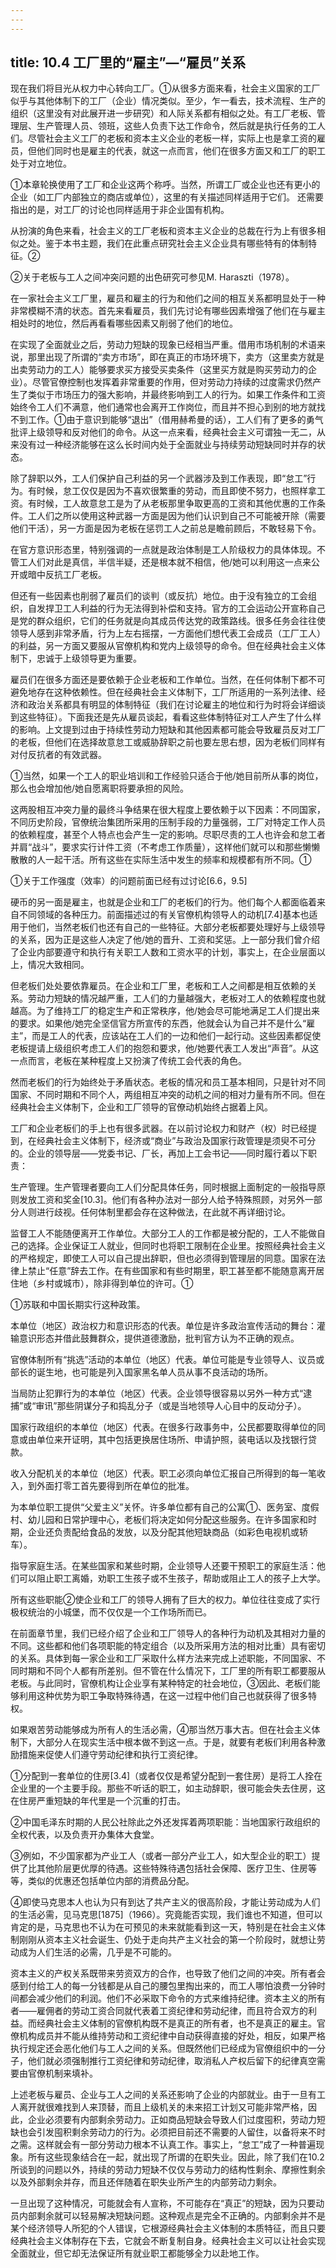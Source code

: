 ```yaml
---
---
---
```

title: 10.4 工厂里的“雇主”—“雇员”关系
---



现在我们将目光从权力中心转向工厂。①从很多方面来看，社会主义国家的工厂似乎与其他体制下的工厂（企业）情况类似。至少，乍一看去，技术流程、生产的组织（这里没有对此展开进一步研究）和人际关系都有相似之处。有工厂老板、管理层、生产管理人员、领班，这些人负责下达工作命令，然后就是执行任务的工人们。尽管社会主义工厂的老板和资本主义企业的老板一样，实际上也是拿工资的雇员，但他们同时也是雇主的代表，就这一点而言，他们在很多方面又和工厂的职工处于对立地位。

①本章轮换使用了工厂和企业这两个称呼。当然，所谓工厂或企业也还有更小的企业（如工厂内部独立的商店或单位），这里的有关描述同样适用于它们。
还需要指出的是，对工厂的讨论也同样适用于非企业国有机构。

从扮演的角色来看，社会主义的工厂老板和资本主义企业的总裁在行为上有很多相似之处。鉴于本书主题，我们在此重点研究社会主义企业具有哪些特有的体制特征。②

②关于老板与工人之间冲突问题的出色研究可参见M. Haraszti（1978）。

在一家社会主义工厂里，雇员和雇主的行为和他们之间的相互关系都明显处于一种非常模糊不清的状态。首先来看雇员，我们先讨论有哪些因素增强了他们在与雇主相处时的地位，然后再看看哪些因素又削弱了他们的地位。

在实现了全面就业之后，劳动力短缺的现象已经相当严重。借用市场机制的术语来说，那里出现了所谓的“卖方市场”，即在真正的市场环境下，卖方（这里卖方就是出卖劳动力的工人）能够要求买方接受买卖条件（这里买方就是购买劳动力的企业）。尽管官僚控制也发挥着非常重要的作用，但对劳动力持续的过度需求仍然产生了类似于市场压力的强大影响，并最终影响到工人的行为。如果工作条件和工资始终令工人们不满意，他们通常也会离开工作岗位，而且并不担心到别的地方就找不到工作。①由于意识到能够“退出”（借用赫希曼的话），工人们有了更多的勇气批评上级领导和反对他们的命令。从这一点来看，经典社会主义可谓独一无二，从来没有过一种经济能够在这么长时间内处于全面就业与持续劳动短缺同时并存的状态。

除了辞职以外，工人们保护自己利益的另一个武器涉及到工作表现，即“怠工”行为。有时候，怠工仅仅是因为不喜欢很繁重的劳动，而且即使不努力，也照样拿工资。有时候，工人故意怠工是为了从老板那里争取更高的工资和其他优惠的工作条件。工人们之所以使用这种武器一方面是因为他们认识到自己不可能被开除（需要他们干活），另一方面是因为老板在惩罚工人之前总是瞻前顾后，不敢轻易下令。

在官方意识形态里，特别强调的一点就是政治体制是工人阶级权力的具体体现。不管工人们对此是真信，半信半疑，还是根本就不相信，他/她可以利用这一点来公开或暗中反抗工厂老板。

但还有一些因素也削弱了雇员们的谈判（或反抗）地位。由于没有独立的工会组织，自发捍卫工人利益的行为无法得到补偿和支持。官方的工会运动公开宣称自己是党的群众组织，它们的任务就是向其成员传达党的政策路线。很多任务会往往使领导人感到非常矛盾，行为上左右摇摆，一方面他们想代表工会成员（工厂工人）的利益，另一方面又要服从官僚机构和党内上级领导的命令。但在经典社会主义体制下，忠诚于上级领导更为重要。

雇员们在很多方面还是要依赖于企业老板和工作单位。当然，在任何体制下都不可避免地存在这种依赖性。但在经典社会主义体制下，工厂所适用的一系列法律、经济和政治关系都具有明显的体制特征（我们在讨论雇主的地位和行为时将会详细谈到这些特征）。下面我还是先从雇员谈起，看看这些体制特征对工人产生了什么样的影响。上文提到过由于持续性劳动力短缺和其他因素都可能会导致雇员反对工厂的老板，但他们在选择故意怠工或威胁辞职之前也要左思右想，因为老板们同样有对付反抗者的有效武器。

①当然，如果一个工人的职业培训和工作经验只适合于他/她目前所从事的岗位，那么也会增加他/她自愿离职将要承担的风险。

这两股相互冲突力量的最终斗争结果在很大程度上要依赖于以下因素：不同国家，不同历史阶段，官僚统治集团所采用的压制手段的力量强弱，工厂对特定工作人员的依赖程度，甚至个人特点也会产生一定的影响。尽职尽责的工人也许会和怠工者并肩“战斗”，要求实行计件工资（不考虑工作质量），这样他们就可以和那些懒懒散散的人一起干活。所有这些在实际生活中发生的频率和规模都有所不同。①

①关于工作强度（效率）的问题前面已经有过讨论[6.6，9.5]

硬币的另一面是雇主，也就是企业和工厂的老板们的行为。他们每个人都面临着来自不同领域的各种压力。前面描述过的有关官僚机构领导人的动机[7.4]基本也适用于他们，当然老板们也还有自己的一些特征。大部分老板都要处理好与上级领导的关系，因为正是这些人决定了他/她的晋升、工资和奖惩。上一部分我们曾介绍了企业内部要遵守和执行有关职工人数和工资水平的计划，事实上，在企业层面以上，情况大致相同。

但老板们处处要依靠雇员。在企业和工厂里，老板和工人之间都是相互依赖的关系。劳动力短缺的情况越严重，工人们的力量越强大，老板对工人的依赖程度也就越高。为了维持工厂的稳定生产和正常秩序，他/她会尽可能地满足工人们提出来的要求。如果他/她完全坚信官方所宣传的东西，他就会认为自己并不是什么“雇主”，而是工人的代表，应该站在工人们的一边和他们一起行动。这些因素都促使老板提请上级组织考虑工人们的抱怨和要求，他/她要代表工人发出“声音”。从这一点而言，老板在某种程度上又扮演了传统工会代表的角色。

然而老板们的行为始终处于矛盾状态。老板的情况和员工基本相同，只是针对不同国家、不同时期和不同个人，两组相互冲突的动机之间的相对力量有所不同。但在经典社会主义体制下，企业和工厂领导的官僚动机始终占据着上风。

工厂和企业老板们的手上也有很多武器。在以前讨论权力和财产（权）时已经提到，在经典社会主义体制下，经济或“商业”与政治及国家行政管理是须臾不可分的。企业的领导层——党委书记、厂长，再加上工会书记——同时履行着以下职责：

生产管理。生产管理者要向工人们分配具体任务，同时根据上面制定的一般指导原则发放工资和奖金[10.3]。他们有各种办法对一部分人给予特殊照顾，对另外一部分人则进行歧视。任何体制里都会存在这种做法，在此就不再详细讨论。

监督工人不能随便离开工作单位。大部分工人的工作都是被分配的，工人不能做自己的选择。企业保证工人就业，但同时也将职工限制在企业里。按照经典社会主义的严格规定，即使工人可以自己提出辞职，但也必须得到管理层的同意。国家在法律上禁止“任意”辞去工作。在有些国家和有些时期里，职工甚至都不能随意离开居住地（乡村或城市），除非得到单位的许可。①

①苏联和中国长期实行这种政策。

本单位（地区）政治权力和意识形态的代表。单位是许多政治宣传活动的舞台：灌输意识形态并借此鼓舞群众，提供道德激励，批判官方认为不正确的观点。

官僚体制所有“挑选”活动的本单位（地区）代表。单位可能是专业领导人、议员或部长的诞生地，也可能是列入国家黑名单人员从事不良活动的场所。

当局防止犯罪行为的本单位（地区）代表。企业领导很容易以另外一种方式“逮捕”或“审讯”那些阴谋分子和捣乱分子（或是当地领导人心目中的反动分子）。

国家行政组织的本单位（地区）代表。在很多行政事务中，公民都要取得单位的同意或由单位来开证明，其中包括更换居住场所、申请护照，装电话以及找银行贷款。

收入分配机关的本单位（地区）代表。职工必须向单位汇报自己所得到的每一笔收入，到外面打零工首先要得到所在单位的批准。

为本单位职工提供“父爱主义”关怀。许多单位都有自己的公寓①、医务室、度假村、幼儿园和日常护理中心，老板们将决定如何分配这些服务。在许多国家和时期，企业还负责配给食品的发放，以及分配其他短缺商品（如彩色电视机或轿车）。

指导家庭生活。在某些国家和某些时期，企业领导人还要干预职工的家庭生活：他们可以阻止职工离婚，劝职工生孩子或不生孩子，帮助或阻止工人的孩子上大学。

所有这些职能②使企业和工厂的领导人拥有了巨大的权力。单位往往变成了实行极权统治的小城堡，而不仅仅是一个工作场所而已。

在前面章节里，我们已经介绍了企业和工厂领导人的各种行为动机及其相对力量的不同。这些都和他们各项职能的特定组合（以及所采用方法的相对比重）具有密切的关系。具体到每一家企业和工厂采取什么样方法来完成上述职能，不同国家、不同时期和不同个人都有所差别。但不管在什么情况下，工厂里的所有职工都要服从老板。与此同时，官僚机构让企业享有某种特定的社会地位，③因此、老板们能够利用这种优势为职工争取特殊待遇，在这一过程中他们自己也就获得了很多特权。

如果艰苦劳动能够成为所有人的生活必需，④那当然万事大吉。但在社会主义体制下，大部分人在现实生活中根本做不到这一点。于是，就要有老板们利用各种激励措施来促使人们遵守劳动纪律和执行工资纪律。

①分配到一套单位的住房[3.4]（或者仅仅是希望分配到一套住房）是将工人拴在企业里的一个主要手段。那些不听话的职工，如主动辞职，很可能会失去住房，这在住房严重短缺的年代里是一个沉重的打击。

②中国毛泽东时期的人民公社除此之外还发挥着两项职能：当地国家行政组织的全权代表，以及负责开办集体大食堂。

③例如，不少国家都为产业工人（或者一部分产业工人，如大型企业的职工）提供了比其他阶层更优厚的待遇。这些特殊待遇包括社会保障、医疗卫生、住房等等，类似的优惠还包括单位内部的消费品分配。

④即使马克思本人也认为只有到达了共产主义的很高阶段，才能让劳动成为人们的生活必需，见马克思[1875]（1966）。究竟能否实现，我们谁也不知道，但可以肯定的是，马克思也不认为在可预见的未来就能看到这一天，特别是在社会主义体制刚刚从资本主义社会诞生、仍处于走向共产主义社会的第一个阶段时，就想让劳动成为人们生活的必需，几乎是不可能的。


资本主义的产权关系既带来劳资双方的合作，也导致了他们之间的冲突。所有者会感到付给工人的每一分钱都是从自己的腰包里掏出来的，而工人哪怕浪费一分钟时间都会减少他们的利润。他们不必采取下命令的方式来维持纪律。资本主义的所有者——雇佣者的劳动工资合同就代表着工资纪律和劳动纪律，而且符合双方的利益。而经典社会主义体制的官僚机构既不是真正的所有者，也不是真正的雇主。官僚机构成员并不能从维持劳动和工资纪律中自动获得直接的好处，相反，如果严格执行规定还会恶化他们与工人之间的关系。但既然他们已经成为官僚组织中的一分子，他们就必须强制推行工资纪律和劳动纪律，取消私人产权后留下的纪律真空需要由官僚机制来填补。

上述老板与雇员、企业与工人之间的关系还影响了企业的内部就业。由于一旦有工人离开就很难找到人来顶替，而且上级机关的未来招工计划又可能非常严格，因此，企业必须要有内部剩余劳动力。正如商品短缺会导致人们过度囤积，劳动力短缺也会引发囤积剩余劳动力的行为。必须把目前还不需要的人留住，以备将来不时之需。这样就会有一部分劳动力根本不认真工作。事实上，“怠工”成了一种普遍现象。所有这些现象结合在一起，就出现了所谓的在职失业。因此，除了我们在10.2所谈到的问题以外，持续的劳动力短缺不仅仅与劳动力的结构性剩余、摩擦性剩余以及外部剩余并存，而且还伴随着在职失业所产生的内部劳动力剩余。

一旦出现了这种情况，可能就会有人宣称，不可能存在“真正”的短缺，因为只要动员内部剩余就可以轻易解决短缺问题。这种观点是完全不正确的。内部剩余并不是某个经济领导人所犯的个人错误，它根源经典社会主义体制的本质特征，而且只要经典社会主义体制存在下去，它就会不断复制自身。经典社会主义可以让社会实现全面就业，但它却无法保证所有就业职工都能够全力以赴地工作。